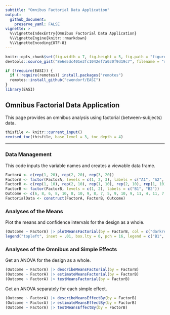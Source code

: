 ```yaml
---
subtitle: "Omnibus Factorial Data Application"
output:
  github_document:
    preserve_yaml: FALSE
vignette: >
  %\VignetteIndexEntry{Omnibus Factorial Data Application}
  %\VignetteEngine{knitr::rmarkdown}
  %\VignetteEncoding{UTF-8}
---
```


```r
knitr::opts_chunk$set(fig.width = 7, fig.height = 5, fig.path = "figures/", echo = TRUE, warning = FALSE, message = FALSE)
devtools::source_gist("8e6e5dc401e3fc1042ef7a030f9d19c7", filename = "revised_toc.R")
```

```r
if (!require(EASI)) {
  if (!require(remotes)) install.packages("remotes")
  remotes::install_github("cwendorf/EASI")
}
library(EASI)
```

## Omnibus Factorial Data Application

This page provides an omnibus analysis using factorial (between-subjects) data.

```r
thisfile <- knitr::current_input()
revised_toc(thisfile, base_level = 3, toc_depth = 4)
```

---

### Data Management

This code inputs the variable names and creates a viewable data frame.
```r
FactorA <- c(rep(1, 20), rep(2, 20), rep(3, 20))
FactorA <- factor(FactorA, levels = c(1, 2, 3), labels = c("A1", "A2", "A3"))
FactorB <- c(rep(1, 10), rep(2, 10), rep(1, 10), rep(2, 10), rep(1, 10), rep(2, 10))
FactorB <- factor(FactorB, levels = c(1, 2), labels = c("B1", "B2"))
Outcome <- c(6, 8, 6, 8, 10, 8, 10, 9, 8, 7, 5, 9, 10, 9, 11, 4, 11, 7, 6, 8, 7, 13, 11, 10, 13, 8, 11, 14, 12, 11, 7, 8, 7, 11, 10, 7, 8, 4, 8, 10, 9, 16, 11, 12, 15, 13, 9, 14, 11, 10, 8, 6, 8, 11, 5, 7, 9, 3, 6, 7)
FactorialData <- construct(FactorA, FactorB, Outcome)
```

### Analyses of the Means

Plot the means and confidence intervals for the design as a whole.
```r
(Outcome ~ FactorA) |> plotMeansFactorial(by = FactorB, col = c("darkred", "darkblue"))
legend("topleft", inset = .01, box.lty = 0, pch = 16, legend = c("B1", "B2"), col = c("darkred", "darkblue"))
```

### Analyses of the Omnibus and Simple Effects

Get an ANOVA for the design as a whole.
```r
(Outcome ~ FactorA) |> describeMeansFactorial(by = FactorB)
(Outcome ~ FactorA) |> estimateMeansFactorial(by = FactorB)
(Outcome ~ FactorA) |> testMeansFactorial(by = FactorB)
```

Get an ANOVA separately for each simple effect.
```r
(Outcome ~ FactorA) |> describeMeansEffectBy(by = FactorB)
(Outcome ~ FactorA) |> estimateMeansEffectBy(by = FactorB)
(Outcome ~ FactorA) |> testMeansEffectBy(by = FactorB)
```
